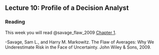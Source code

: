 ## Lecture 10: Profile of a Decision Analyst {#analyst_profile}
<!-- reference with [Profile of a decision analyst](#analyst_profile) -->

<!-- https://youtu.be/XG0R9ViQm0E -->


### Reading 

This week you will read @savage_flaw_2009 [Chapter 1](https://hbr.org/2002/11/the-flaw-of-averages). 

-Savage, Sam L., and Harry M. Markowitz. The Flaw of Averages: Why We Underestimate Risk in the Face of Uncertainty. John Wiley & Sons, 2009.
